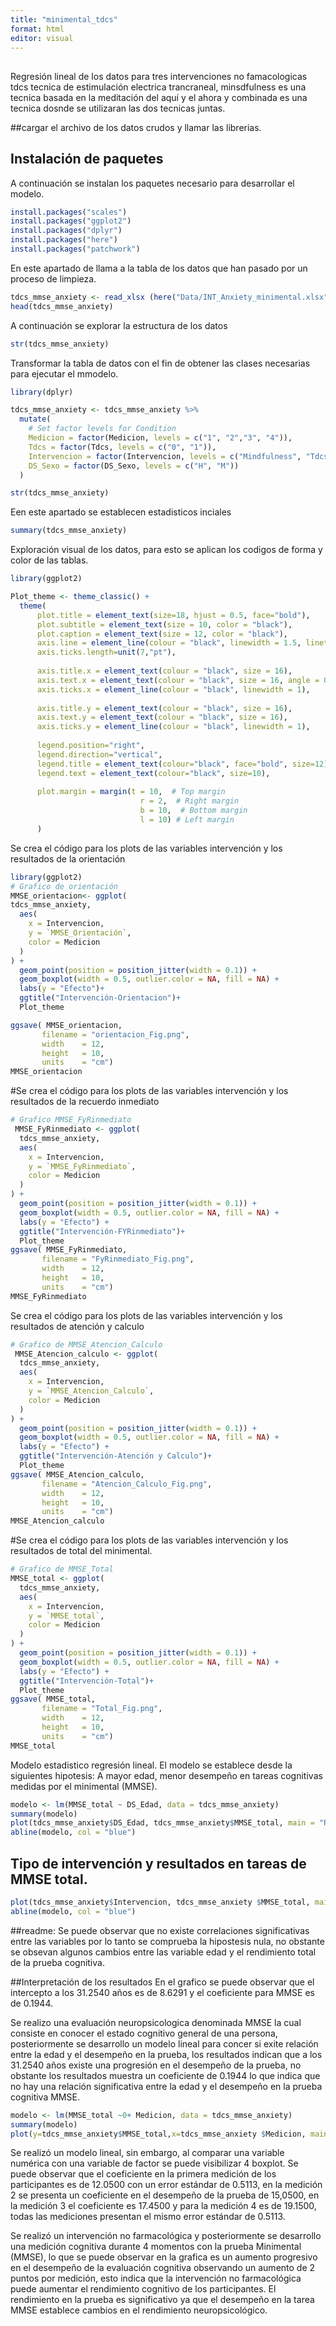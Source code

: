 ```yaml
---
title: "minimental_tdcs"
format: html
editor: visual
---
```


## 

Regresión lineal de los datos para tres intervenciones no famacologicas tdcs tecnica de estimulación electrica trancraneal, minsdfulness es una tecnica basada en la meditación del aquí y el ahora y combinada es una tecnica dosnde se utilizaran las dos tecnicas juntas.

##cargar el archivo de los datos crudos y llamar las librerias.

## Instalación de paquetes

A continuación se instalan los paquetes necesario para desarrollar el modelo.

```r
install.packages("scales")
install.packages("ggplot2")
install.packages("dplyr")
install.packages("here")
install.packages("patchwork")

```

En este apartado de llama a la tabla de los datos que han pasado por un proceso de limpieza.

```r

tdcs_mmse_anxiety <- read_xlsx (here("Data/INT_Anxiety_minimental.xlsx"))
head(tdcs_mmse_anxiety)

```

A continuación se explorar la estructura de los datos

```r
str(tdcs_mmse_anxiety)
```

Transformar la tabla de datos con el fin de obtener las clases necesarias para ejecutar el mmodelo.

```r
library(dplyr)

tdcs_mmse_anxiety <- tdcs_mmse_anxiety %>%
  mutate(
    # Set factor levels for Condition
    Medicion = factor(Medicion, levels = c("1", "2","3", "4")),
    Tdcs = factor(Tdcs, levels = c("0", "1")),
    Intervencion = factor(Intervencion, levels = c("Mindfulness", "Tdcs","combinado")),
    DS_Sexo = factor(DS_Sexo, levels = c("H", "M"))
  )

str(tdcs_mmse_anxiety)
```

Een este apartado se establecen estadisticos inciales

```r
summary(tdcs_mmse_anxiety)
```

Exploración visual de los datos, para esto se aplican los codigos de forma y color de las tablas.

```r
library(ggplot2)

Plot_theme <- theme_classic() +
  theme(
      plot.title = element_text(size=18, hjust = 0.5, face="bold"),
      plot.subtitle = element_text(size = 10, color = "black"),
      plot.caption = element_text(size = 12, color = "black"),
      axis.line = element_line(colour = "black", linewidth = 1.5, linetype = "solid"),
      axis.ticks.length=unit(7,"pt"),
     
      axis.title.x = element_text(colour = "black", size = 16),
      axis.text.x = element_text(colour = "black", size = 16, angle = 0, hjust = 0.5),
      axis.ticks.x = element_line(colour = "black", linewidth = 1),
      
      axis.title.y = element_text(colour = "black", size = 16),
      axis.text.y = element_text(colour = "black", size = 16),
      axis.ticks.y = element_line(colour = "black", linewidth = 1),
      
      legend.position="right",
      legend.direction="vertical",
      legend.title = element_text(colour="black", face="bold", size=12),
      legend.text = element_text(colour="black", size=10),
      
      plot.margin = margin(t = 10,  # Top margin
                             r = 2,  # Right margin
                             b = 10,  # Bottom margin
                             l = 10) # Left margin
      ) 
```

Se crea el código para los plots de las variables intervención y los resultados de la orientación

```r
library(ggplot2)
# Grafico de orientación
MMSE_orientacion<- ggplot(
tdcs_mmse_anxiety,
  aes(
    x = Intervencion,
    y = `MMSE_Orientación`,
    color = Medicion
  )
) +
  geom_point(position = position_jitter(width = 0.1)) +
  geom_boxplot(width = 0.5, outlier.color = NA, fill = NA) +
  labs(y = "Efecto")+
  ggtitle("Intervención-Orientacion")+
  Plot_theme

ggsave( MMSE_orientacion,
       filename = "orientacion_Fig.png",
       width    = 12, 
       height   = 10, 
       units    = "cm")
MMSE_orientacion
```

#Se crea el código para los plots de las variables intervención y los resultados de la recuerdo inmediato

```r
# Grafico MMSE_FyRinmediato
 MMSE_FyRinmediato <- ggplot(
  tdcs_mmse_anxiety,
  aes(
    x = Intervencion,
    y = `MMSE_FyRinmediato`,
    color = Medicion
  )
) +
  geom_point(position = position_jitter(width = 0.1)) +
  geom_boxplot(width = 0.5, outlier.color = NA, fill = NA) +
  labs(y = "Efecto") +
  ggtitle("Intervención-FYRinmediato")+
  Plot_theme
ggsave( MMSE_FyRinmediato,
       filename = "FyRinmediato_Fig.png",
       width    = 12, 
       height   = 10, 
       units    = "cm")
MMSE_FyRinmediato
```

Se crea el código para los plots de las variables intervención y los resultados de atención y calculo

```r
# Grafico de MMSE_Atencion_Calculo
 MMSE_Atencion_calculo <- ggplot(
  tdcs_mmse_anxiety,
  aes(
    x = Intervencion,
    y = `MMSE_Atencion_Calculo`,
    color = Medicion
  )
) +
  geom_point(position = position_jitter(width = 0.1)) +
  geom_boxplot(width = 0.5, outlier.color = NA, fill = NA) +
  labs(y = "Efecto") +
  ggtitle("Intervención-Atención y Calculo")+
  Plot_theme
ggsave( MMSE_Atencion_calculo,
       filename = "Atencion_Calculo_Fig.png",
       width    = 12, 
       height   = 10, 
       units    = "cm")
MMSE_Atencion_calculo
```

#Se crea el código para los plots de las variables intervención y los resultados de total del minimental.

```r
# Grafico de MMSE_Total
MMSE_total <- ggplot(
  tdcs_mmse_anxiety,
  aes(
    x = Intervencion,
    y = `MMSE_total`,
    color = Medicion
  )
) +
  geom_point(position = position_jitter(width = 0.1)) +
  geom_boxplot(width = 0.5, outlier.color = NA, fill = NA) +
  labs(y = "Efecto") +
  ggtitle("Intervención-Total")+
  Plot_theme
ggsave( MMSE_total,
       filename = "Total_Fig.png",
       width    = 12, 
       height   = 10, 
       units    = "cm")
MMSE_total
```

Modelo estadistico regresión lineal. El modelo se establece desde la siguientes hipotesis: A mayor edad, menor desempeño en tareas cognitivas medidas por el minimental (MMSE).

```r
modelo <- lm(MMSE_total ~ DS_Edad, data = tdcs_mmse_anxiety)
summary(modelo)
plot(tdcs_mmse_anxiety$DS_Edad, tdcs_mmse_anxiety$MMSE_total, main = "Regresión Lineal",      xlab = "Edad", ylab = "MMSE TOTAL")
abline(modelo, col = "blue")
```

## Tipo de intervención y resultados en tareas de MMSE total.

```r
plot(tdcs_mmse_anxiety$Intervencion, tdcs_mmse_anxiety $MMSE_total, main = "Regresión Lineal",      xlab = "MMSE_totaL", ylab = "Intervencion")
abline(modelo, col = "blue")
```

##readme: Se puede observar que no existe correlaciones significativas entre las variables por lo tanto se comprueba la hipostesis nula, no obstante se obsevan algunos cambios entre las variable edad y el rendimiento total de la prueba cognitiva.

##Interpretación de los resultados En el grafico se puede observar que el intercepto a los 31.2540 años es de 8.6291 y el coeficiente para MMSE es de 0.1944.

Se realizo una evaluación neuropsicologica denominada MMSE la cual consiste en conocer el estado cognitivo general de una persona, posteriormente se desarrollo un modelo lineal para concer si exite relación entre la edad y el desempeño en la prueba, los resultados indican que a los 31.2540 años existe una progresión en el desempeño de la prueba, no obstante los resultados muestra un coeficiente de 0.1944 lo que indica que no hay una relación significativa entre la edad y el desempeño en la prueba cognitiva MMSE.

```r
modelo <- lm(MMSE_total ~0+ Medicion, data = tdcs_mmse_anxiety)
summary(modelo)
plot(y=tdcs_mmse_anxiety$MMSE_total,x=tdcs_mmse_anxiety $Medicion, main = "Regresión Lineal",      xlab = "MEDICION", ylab = "MMSE TOTAL")
```

Se realizó un modelo lineal, sin embargo, al comparar una variable numérica con una variable de factor se puede visibilizar 4 boxplot. Se puede observar que el coeficiente en la primera medición de los participantes es de 12.0500 con un error estándar de 0.5113, en la medición 2 se presenta un coeficiente en el desempeño de la prueba de 15,0500, en la medición 3 el coeficiente es 17.4500 y para la medición 4 es de 19.1500, todas las mediciones presentan el mismo error estándar de 0.5113.

Se realizó un intervención no farmacológica y posteriormente se desarrollo una medición cognitiva durante 4 momentos con la prueba Minimental (MMSE), lo que se puede observar en la grafica es un aumento progresivo en el desempeño de la evaluación cognitiva observando un aumento de 2 puntos por medición, esto indica que la intervención no farmacológica puede aumentar el rendimiento cognitivo de los participantes. El rendimiento en la prueba es significativo ya que el desempeño en la tarea MMSE establece cambios en el rendimiento neuropsicológico.

